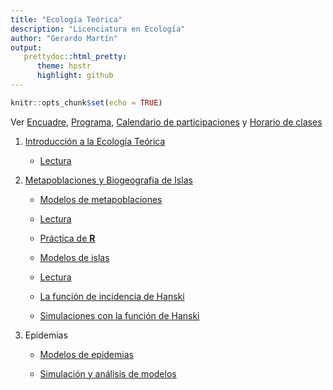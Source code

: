 ```yaml
---
title: "Ecología Teórica"
description: "Licenciatura en Ecología"
author: "Gerardo Martín"
output:
   prettydoc::html_pretty:
      theme: hpstr
      highlight: github
---
```


```r
knitr::opts_chunk$set(echo = TRUE)
```

Ver [Encuadre](Encuadre.pdf), [Programa](Programa.pdf), [Calendario de participaciones](Calendario-EcoTeorica.xlsx) y [Horario de clases](Horario.pdf)
    
1. [Introducción a la Ecología Teórica](Historia.pdf)

    - [Lectura](Imagenes intro/May-Intro.pdf)

2. [Metapoblaciones y Biogeografía de Islas](Metapoblaciones.pdf)

    - [Modelos de metapoblaciones](Modelos-meta.pdf)
    
    - [Lectura](Metapoblaciones/Stevens-Metap.pdf)
    
    - [Práctica de **R**](deSolve.pdf)
    
    - [Modelos de islas](Modelos-islas.pdf)
    
    - [Lectura](Biogeografia/Haefner-Biogeo.pdf)
    
    - [La función de incidencia de Hanski](Hanski.pdf)
    
    - [Simulaciones con la función de Hanski](Hanski-simulaciones.R)

3. Epidemias

    - [Modelos de epidemias](Modelos-epi.pdf)
    
    - [Simulación y análisis de modelos](Simulacion-epi.Rmd)

